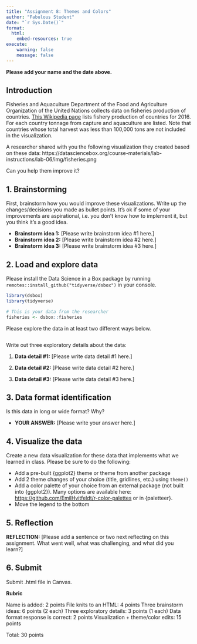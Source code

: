 ```yaml
---
title: "Assignment 8: Themes and Colors"
author: "Fabulous Student"
date: "`r Sys.Date()`"
format:
  html:
    embed-resources: true
execute:
    warning: false
    message: false
---
```


**Please add your name and the date above.**

## Introduction

Fisheries and Aquaculture Department of the Food and Agriculture Organization of the United Nations collects data on fisheries production of countries. [This Wikipedia page](https://en.wikipedia.org/wiki/Fishing_industry_by_country) lists fishery production of countries for 2016. For each country tonnage from capture and aquaculture are listed. Note that countries whose total harvest was less than 100,000 tons are not included in the visualization.

A researcher shared with you the following visualization they created based on these data: https://datasciencebox.org/course-materials/lab-instructions/lab-06/img/fisheries.png

Can you help them improve it? 

## 1. Brainstorming

First, brainstorm how you would improve these visualizations. Write up the changes/decisions you made as bullet points. It’s ok if some of your improvements are aspirational, i.e. you don’t know how to implement it, but you think it’s a good idea.

- **Brainstorm idea 1:** [Please write brainstorm idea #1 here.]
- **Brainstorm idea 2:** [Please write brainstorm idea #2 here.]
- **Brainstorm idea 3:** [Please write brainstorm idea #3 here.]

## 2. Load and explore data

Please install the Data Science in a Box package by running `remotes::install_github("tidyverse/dsbox")` in your console.

```r
library(dsbox)
library(tidyverse)

# This is your data from the researcher
fisheries <- dsbox::fisheries
```

Please explore the data in at least two different ways below.

```r

```

Write out three exploratory details about the data:

1. **Data detail #1:** [Please write data detail #1 here.]

2. **Data detail #2:** [Please write data detail #2 here.]

3. **Data detail #3:** [Please write data detail #3 here.]

## 3. Data format identification

Is this data in long or wide format? Why?

- **YOUR ANSWER:** [Please write your answer here.]

## 4. Visualize the data

Create a new data visualization for these data that implements what we learned in class. Please be sure to do the following:

- Add a pre-built {ggplot2} theme or theme from another package
- Add 2 theme changes of your choice (title, gridlines, etc.) using `theme()`
- Add a color palette of your choice from an external package (not built into {ggplot2}). Many options are available here: <https://github.com/EmilHvitfeldt/r-color-palettes> or in {paletteer}.
- Move the legend to the bottom

## 5. Reflection
**REFLECTION:** [Please add a sentence or two next reflecting on this assignment. What went well, what was challenging, and what did you learn?]

## 6. Submit

Submit .html file in Canvas. 

**Rubric**

Name is added: 2 points
File knits to an HTML: 4 points
Three brainstorm ideas: 6 points (2 each)
Three exploratory details: 3 points (1 each)
Data format response is correct: 2 points
Visualization + theme/color edits: 15 points

Total: 30 points
